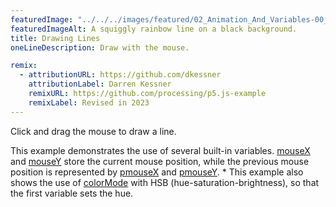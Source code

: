 ---
featuredImage: "../../../images/featured/02_Animation_And_Variables-00_Drawing_Lines-thumbnail.png"
featuredImageAlt: A squiggly rainbow line on a black background.
title: Drawing Lines
oneLineDescription: Draw with the mouse.

remix:
  - attributionURL: https://github.com/dkessner
    attributionLabel: Darren Kessner
    remixURL: https://github.com/processing/p5.js-example
    remixLabel: Revised in 2023
---

Click and drag the mouse to draw a line.

This example demonstrates the use of several built-in
variables.
<a href="https://p5js.org/reference/p5/mouseX">mouseX</a>
and
<a href="https://p5js.org/reference/p5/mouseY">mouseY</a>
store the current mouse position, while the
previous mouse position is represented by
<a href="https://p5js.org/reference/p5/pmouseX">pmouseX</a>
and
<a href="https://p5js.org/reference/p5/pmouseY">pmouseY</a>.
 *
This example also shows the use of
<a href="https://p5js.org/reference/p5/colorMode">colorMode</a> with HSB
(hue-saturation-brightness), so that the first variable sets the hue.